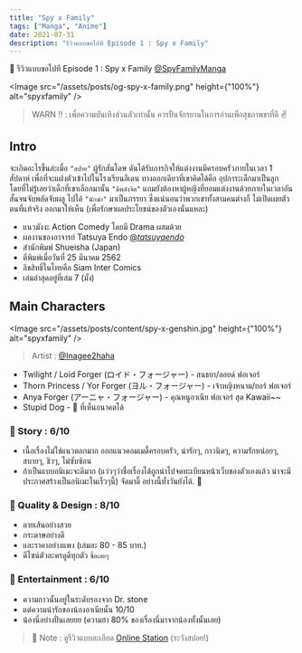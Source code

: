```yaml
---
title: "Spy x Family"
tags: ["Manga", "Anime"]
date: 2021-07-31
description: "รีวิวแบบขอไปที Episode 1 : Spy x Family"
---
```


📑 รีวิวแบบขอไปที Episode 1 : Spy x Family [@SpyFamilyManga](https://twitter.com/spyfamilymanga?lang=en)

<Image
  src="/assets/posts/og-spy-x-family.png"
  height={"100%"}
  alt="spyxfamily"
/>


<Space h="sm" />

> WARN ‼️ : เพื่อความบันเทิงส่วนตัวเท่านั้น ควรปั่นจักรยานในการอ่านเพื่อสุขภาพขาที่ดี ✌️

<Space h="sm" />

## Intro

จะเกิดอะไรขึ้นล่ะเมื่อ `"สปาย"` ผู้รักสันโดษ ดันได้รับภารกิจให้แต่งงานมีครอบครัวภายในเวลา 1 สัปดาห์
เพื่อที่จะแฝงตัวเข้าไปในโรงเรียนอีเดน ทางออกเดียวที่เขาคิดได้คือ อุปการะเด็กมาเป็นลูกโดยที่ไม่รู้เลยว่าเด็กที่เขาเลือกมานั้น `"มีพลังจิต"`
แถมยังต้องหาผู้หญิงที่ยอมแต่งงานด้วยภายในเวลาอันสั้นจนจับพลัดจับผลู ไปได้ `"นักฆ่า"` มาเป็นภรรยา
ซึ่งแน่นอนว่าพวกเขาทั้งสามคนต่างก็ ไม่เปิดเผยตัวตนที่แท้จริง ออกมาให้เห็น (เพื่อรักษาผลประโยชน์ของตัวเองนั่นแหละ)

- แนวมังงะ Action Comedy โดยมี Drama ผสมด้วย
- ผลงานของอาจารย์ Tatsuya Endo [@_tatsuyaendo_](https://twitter.com/_tatsuyaendo_)
- สำนักพิมพ์ Shueisha (Japan)
- ตีพิมพ์เมื่อวันที่ 25 มีนาคม 2562
- ลิขสิทธิ์ในไทยคือ Siam Inter Comics
- เล่มล่าสุดอยู่ที่เล่ม 7 (มั้ง)

<Space h="sm" />

## Main Characters

<Image
  src="/assets/posts/content/spy-x-genshin.jpg"
  height={"100%"}
  alt="spyxfamily"
/>

> Artist : [@Inagee2haha](https://twitter.com/Inagee2haha/status/1513893150447882254/photo/1)

<Space h="xs" />

- Twilight / Loid Forger (ロイド・フォージャー) - สนธยา/ลอยด์ ฟอเจอร์
- Thorn Princess / Yor Forger (ヨル・フォージャー) - เจ้าหญิงหนาม/ยอร์ ฟอเจอร์
- Anya Forger (アーニャ・フォージャー) - คุณหนูอาเนีย ฟอเจอร์ สุด Kawaii~~
- Stupid Dog - 🐶 ที่เห็นอนาคตได้

<Space h="sm" />

### 📝 Story : 6/10

- เนื้อเรื่องไม่ใช่แนวตลกมาก ออกแนวคอมเมดี้ครอบครัว, น่ารักๆ, กาวนิดๆ, ความรักหน่อยๆ, สบายๆ, ชิวๆ, ไม่ซับซ้อน
- ถ้าเป็นแบบอนิเมะจะดีมาก (แว่วๆว่าชื่อเรื่องได้ถูกนำไปจดทะเบียนหน้าเว็บของตัวเองแล้ว น่าจะมีประกาศสร้างเป็นอนิเมะในเร็วๆนี้) จัดมาดิ๊ อย่างนี้ทั้งวันยังได้. 🐻

### 📝 Quality & Design : 8/10

- ลายเส้นอย่างสวย
- กระดาษอย่างดี
- และราคาอย่างแพง (เล่มละ 80 - 85 บาท.)
- ดีไซน์ตัวละครดูดีทุกตัว `ซื้อเลยๆ`

### 📝 Entertainment : 6/10

- ความกาวนั้นอยู่ในระดับรองจาก Dr. stone
- แต่ความน่ารักของน้องอาเนียนั้น 10/10
- น้องนี่อย่างปั่นเลยยย (ความฮา 80% ของเรื่องนี่มาจากน้องทั้งนั้นเลย)

<Space h="sm" />

> 📝 Note : ดูรีวิวแบบละเอียด [Online Station](https://www.youtube.com/watch?v=LgI5LXWLCWI&ab_channel=OnlineStation) (ระวังสปอย!)
